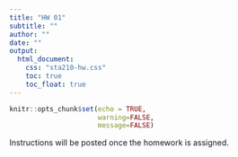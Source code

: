 ```yaml
---
title: "HW 01"
subtitle: ""
author: ""
date: ""
output: 
  html_document:
    css: "sta210-hw.css"
    toc: true
    toc_float: true
---
```


```r
knitr::opts_chunk$set(echo = TRUE,
                      warning=FALSE,
                      message=FALSE)
```

Instructions will be posted once the homework is assigned.